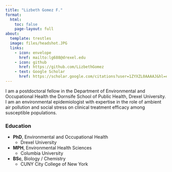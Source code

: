 ```yaml
---
title: "Lizbeth Gomez F."
format: 
  html:
    toc: false
    page-layout: full
about:
  template: trestles
  image: files/headshot.JPG
  links:
    - icon: envelope
      href: mailto:lg688@drexel.edu
    - icon: github
      href: https://github.com/LizbethGomez
    - text: Google Scholar 
      href: https://scholar.google.com/citations?user=1ZYXZL0AAAAJ&hl=en
---
```


I am a postdoctoral fellow in the Department of Environmental and Occupational Health the Dornsife School of Public Health, Drexel University. I am an environmental epidemiologist with expertise in the role of ambient air pollution and social stress on clinical treatment efficacy among susceptible populations.

### Education

-   **PhD**, Environmental and Occupational Health
    -   Drexel University
-   **MPH**, Environmental Health Sciences
    -   Columbia University
-   **BSc**, Biology / Chemistry
    -   CUNY City College of New York
